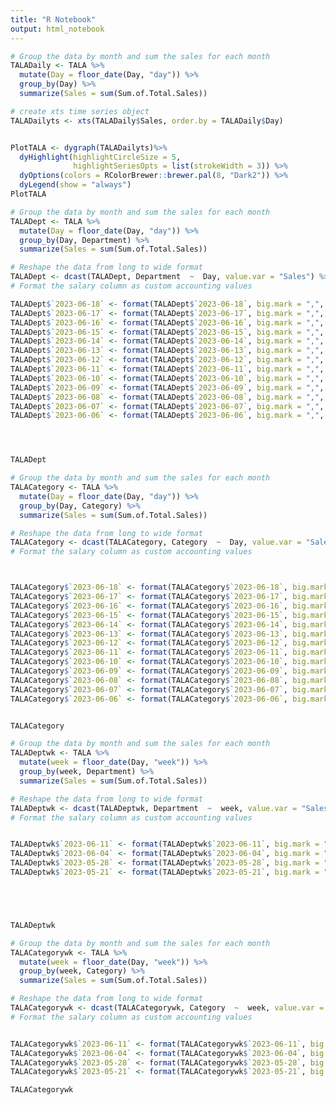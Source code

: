 ```yaml
---
title: "R Notebook"
output: html_notebook
---
```


```r
# Group the data by month and sum the sales for each month
TALADaily <- TALA %>%
  mutate(Day = floor_date(Day, "day")) %>%
  group_by(Day) %>%
  summarize(Sales = sum(Sum.of.Total.Sales)) 

# create xts time series object
TALADailyts <- xts(TALADaily$Sales, order.by = TALADaily$Day)


PlotTALA <- dygraph(TALADailyts)%>%
  dyHighlight(highlightCircleSize = 5, 
              highlightSeriesOpts = list(strokeWidth = 3)) %>%
  dyOptions(colors = RColorBrewer::brewer.pal(8, "Dark2")) %>%
  dyLegend(show = "always") 
PlotTALA
```




```r
# Group the data by month and sum the sales for each month
TALADept <- TALA %>%
  mutate(Day = floor_date(Day, "day")) %>%
  group_by(Day, Department) %>%
  summarize(Sales = sum(Sum.of.Total.Sales)) 

# Reshape the data from long to wide format
TALADept <- dcast(TALADept, Department  ~  Day, value.var = "Sales") %>% select(1,29,28,27,26,25,24,23,22,21,20,19,18,17) %>% arrange(desc(`2023-06-18`))
# Format the salary column as custom accounting values

TALADept$`2023-06-18` <- format(TALADept$`2023-06-18`, big.mark = ",", decimal.mark = ".", nsmall = 0)
TALADept$`2023-06-17` <- format(TALADept$`2023-06-17`, big.mark = ",", decimal.mark = ".", nsmall = 0)
TALADept$`2023-06-16` <- format(TALADept$`2023-06-16`, big.mark = ",", decimal.mark = ".", nsmall = 0)
TALADept$`2023-06-15` <- format(TALADept$`2023-06-15`, big.mark = ",", decimal.mark = ".", nsmall = 0)
TALADept$`2023-06-14` <- format(TALADept$`2023-06-14`, big.mark = ",", decimal.mark = ".", nsmall = 0)
TALADept$`2023-06-13` <- format(TALADept$`2023-06-13`, big.mark = ",", decimal.mark = ".", nsmall = 0)
TALADept$`2023-06-12` <- format(TALADept$`2023-06-12`, big.mark = ",", decimal.mark = ".", nsmall = 0)
TALADept$`2023-06-11` <- format(TALADept$`2023-06-11`, big.mark = ",", decimal.mark = ".", nsmall = 0)
TALADept$`2023-06-10` <- format(TALADept$`2023-06-10`, big.mark = ",", decimal.mark = ".", nsmall = 0)
TALADept$`2023-06-09` <- format(TALADept$`2023-06-09`, big.mark = ",", decimal.mark = ".", nsmall = 0)
TALADept$`2023-06-08` <- format(TALADept$`2023-06-08`, big.mark = ",", decimal.mark = ".", nsmall = 0)
TALADept$`2023-06-07` <- format(TALADept$`2023-06-07`, big.mark = ",", decimal.mark = ".", nsmall = 0)
TALADept$`2023-06-06` <- format(TALADept$`2023-06-06`, big.mark = ",", decimal.mark = ".", nsmall = 0)




TALADept

```


```r
# Group the data by month and sum the sales for each month
TALACategory <- TALA %>%
  mutate(Day = floor_date(Day, "day")) %>%
  group_by(Day, Category) %>%
  summarize(Sales = sum(Sum.of.Total.Sales)) 

# Reshape the data from long to wide format
TALACategory <- dcast(TALACategory, Category  ~  Day, value.var = "Sales") %>% select(1,29,28,27,26,25,24,23,22,21,20,19,18,17) %>% arrange(desc(`2023-06-18`))
# Format the salary column as custom accounting values



TALACategory$`2023-06-18` <- format(TALACategory$`2023-06-18`, big.mark = ",", decimal.mark = ".", nsmall = 0)
TALACategory$`2023-06-17` <- format(TALACategory$`2023-06-17`, big.mark = ",", decimal.mark = ".", nsmall = 0)
TALACategory$`2023-06-16` <- format(TALACategory$`2023-06-16`, big.mark = ",", decimal.mark = ".", nsmall = 0)
TALACategory$`2023-06-15` <- format(TALACategory$`2023-06-15`, big.mark = ",", decimal.mark = ".", nsmall = 0)
TALACategory$`2023-06-14` <- format(TALACategory$`2023-06-14`, big.mark = ",", decimal.mark = ".", nsmall = 0)
TALACategory$`2023-06-13` <- format(TALACategory$`2023-06-13`, big.mark = ",", decimal.mark = ".", nsmall = 0)
TALACategory$`2023-06-12` <- format(TALACategory$`2023-06-12`, big.mark = ",", decimal.mark = ".", nsmall = 0)
TALACategory$`2023-06-11` <- format(TALACategory$`2023-06-11`, big.mark = ",", decimal.mark = ".", nsmall = 0)
TALACategory$`2023-06-10` <- format(TALACategory$`2023-06-10`, big.mark = ",", decimal.mark = ".", nsmall = 0)
TALACategory$`2023-06-09` <- format(TALACategory$`2023-06-09`, big.mark = ",", decimal.mark = ".", nsmall = 0)
TALACategory$`2023-06-08` <- format(TALACategory$`2023-06-08`, big.mark = ",", decimal.mark = ".", nsmall = 0)
TALACategory$`2023-06-07` <- format(TALACategory$`2023-06-07`, big.mark = ",", decimal.mark = ".", nsmall = 0)
TALACategory$`2023-06-06` <- format(TALACategory$`2023-06-06`, big.mark = ",", decimal.mark = ".", nsmall = 0)


TALACategory

```


```r
# Group the data by month and sum the sales for each month
TALADeptwk <- TALA %>%
  mutate(week = floor_date(Day, "week")) %>%
  group_by(week, Department) %>%
  summarize(Sales = sum(Sum.of.Total.Sales)) 

# Reshape the data from long to wide format
TALADeptwk <- dcast(TALADeptwk, Department  ~  week, value.var = "Sales") %>% select(1,5,4,3,2) %>% arrange(desc(`2023-06-11`))
# Format the salary column as custom accounting values


TALADeptwk$`2023-06-11` <- format(TALADeptwk$`2023-06-11`, big.mark = ",", decimal.mark = ".", nsmall = 0)
TALADeptwk$`2023-06-04` <- format(TALADeptwk$`2023-06-04`, big.mark = ",", decimal.mark = ".", nsmall = 0)
TALADeptwk$`2023-05-28` <- format(TALADeptwk$`2023-05-28`, big.mark = ",", decimal.mark = ".", nsmall = 0)
TALADeptwk$`2023-05-21` <- format(TALADeptwk$`2023-05-21`, big.mark = ",", decimal.mark = ".", nsmall = 0)





TALADeptwk
```

```r
# Group the data by month and sum the sales for each month
TALACategorywk <- TALA %>%
  mutate(week = floor_date(Day, "week")) %>%
  group_by(week, Category) %>%
  summarize(Sales = sum(Sum.of.Total.Sales)) 

# Reshape the data from long to wide format
TALACategorywk <- dcast(TALACategorywk, Category  ~  week, value.var = "Sales") %>% select(1,5,4,3,2) %>% arrange(desc(`2023-06-11`))
# Format the salary column as custom accounting values


TALACategorywk$`2023-06-11` <- format(TALACategorywk$`2023-06-11`, big.mark = ",", decimal.mark = ".", nsmall = 0)
TALACategorywk$`2023-06-04` <- format(TALACategorywk$`2023-06-04`, big.mark = ",", decimal.mark = ".", nsmall = 0)
TALACategorywk$`2023-05-28` <- format(TALACategorywk$`2023-05-28`, big.mark = ",", decimal.mark = ".", nsmall = 0)
TALACategorywk$`2023-05-21` <- format(TALACategorywk$`2023-05-21`, big.mark = ",", decimal.mark = ".", nsmall = 0)

TALACategorywk

```